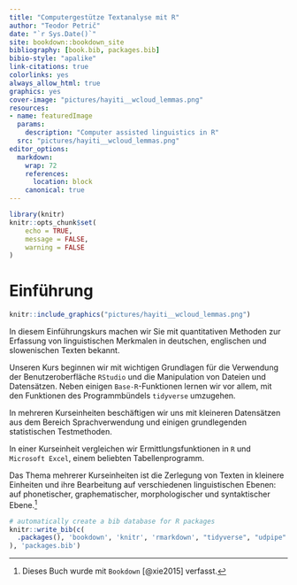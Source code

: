 ```yaml
---
title: "Computergestütze Textanalyse mit R"
author: "Teodor Petrič"
date: "`r Sys.Date()`"
site: bookdown::bookdown_site
bibliography: [book.bib, packages.bib]
bibio-style: "apalike"
link-citations: true
colorlinks: yes 
always_allow_html: true
graphics: yes 
cover-image: "pictures/hayiti__wcloud_lemmas.png" 
resources:
- name: featuredImage
  params:
    description: "Computer assisted linguistics in R"
  src: "pictures/hayiti__wcloud_lemmas.png" 
editor_options:
  markdown:
    wrap: 72
    references: 
      location: block
    canonical: true
---
```


```r
library(knitr)
knitr::opts_chunk$set(
	echo = TRUE,
	message = FALSE,
	warning = FALSE
)
```

# Einführung

```r
knitr::include_graphics("pictures/hayiti__wcloud_lemmas.png")
```

In diesem Einführungskurs machen wir Sie mit quantitativen Methoden zur
Erfassung von linguistischen Merkmalen in deutschen, englischen und
slowenischen Texten bekannt.

Unseren Kurs beginnen wir mit wichtigen Grundlagen für die Verwendung
der Benutzeroberfläche `RStudio` und die Manipulation von Dateien und
Datensätzen. Neben einigen `Base-R`-Funktionen lernen wir vor allem, mit
den Funktionen des Programmbündels `tidyverse` umzugehen.

In mehreren Kurseinheiten beschäftigen wir uns mit kleineren Datensätzen
aus dem Bereich Sprachverwendung und einigen grundlegenden statistischen
Testmethoden.

In einer Kurseinheit vergleichen wir Ermittlungsfunktionen in `R` und
`Microsoft Excel`, einem beliebten Tabellenprogramm.

Das Thema mehrerer Kurseinheiten ist die Zerlegung von Texten in
kleinere Einheiten und ihre Bearbeitung auf verschiedenen linguistischen
Ebenen: auf phonetischer, graphematischer, morphologischer und
syntaktischer Ebene.[^index-1]

[^index-1]: Dieses Buch wurde mit `Bookdown` [@xie2015] verfasst.

```r
# automatically create a bib database for R packages
knitr::write_bib(c(
  .packages(), 'bookdown', 'knitr', 'rmarkdown', "tidyverse", "udpipe"
), 'packages.bib')
```
